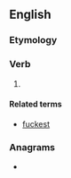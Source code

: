 ==English==

===Etymology===
{{suffix|en|fuck|eth}}

===Verb===
{{head|en|verb form}}

# {{lb|en|vulgar|pseudo‐archaic}} {{en-third-person singular of|fuck}}

====Related terms====
* [[fuckest]]

===Anagrams===
* {{anagrams|en|a=cefhktu|the fuck}}